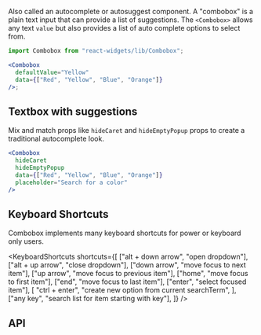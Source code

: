 
Also called an autocomplete or autosuggest component. A "combobox" is a plain
text input that can provide a list of suggestions. The `<Combobox>` allows any
text `value` but also provides a list of auto complete options to select from.

```jsx live showImports
import Combobox from "react-widgets/lib/Combobox";

<Combobox
  defaultValue="Yellow"
  data={["Red", "Yellow", "Blue", "Orange"]}
/>;
```

## Textbox with suggestions

Mix and match props like `hideCaret` and `hideEmptyPopup` props to create a
traditional autocomplete look.

```jsx live
<Combobox
  hideCaret
  hideEmptyPopup
  data={["Red", "Yellow", "Blue", "Orange"]}
  placeholder="Search for a color"
/>
```

## Keyboard Shortcuts

Combobox implements many keyboard shortcuts for power or keyboard only users.

<KeyboardShortcuts
  shortcuts={[
    ["alt + down arrow", "open dropdown"],
    ["alt + up arrow", "close dropdown"],
    ["down arrow", "move focus to next item"],
    ["up arrow", "move focus to previous item"],
    ["home", "move focus to first item"],
    ["end", "move focus to last item"],
    ["enter", "select focused item"],
    [
      "ctrl + enter",
      "create new option from current searchTerm",
    ],
    ["any key", "search list for item starting with key"],
  ]}
/>

## API

<PropsList props={ComboboxMetadata.props} />
